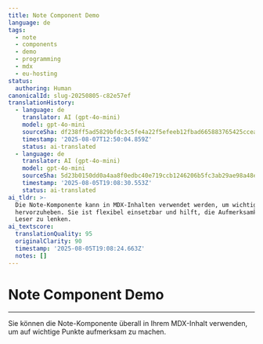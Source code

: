 ```yaml
---
title: Note Component Demo
language: de
tags:
  - note
  - components
  - demo
  - programming
  - mdx
  - eu-hosting
status:
  authoring: Human
canonicalId: slug-20250805-c82e57ef
translationHistory:
  - language: de
    translator: AI (gpt-4o-mini)
    model: gpt-4o-mini
    sourceSha: df238ff5ad5829bfdc3c5fe4a22f5efeeb12fbad665883765425cceab6e0103b
    timestamp: '2025-08-07T12:50:04.859Z'
    status: ai-translated
  - language: de
    translator: AI (gpt-4o-mini)
    model: gpt-4o-mini
    sourceSha: 5d23b0150dd0a4aa8f0edbc40e719ccb1246206b5fc3ab29ae98a48e117e5b85
    timestamp: '2025-08-05T19:08:30.553Z'
    status: ai-translated
ai_tldr: >-
  Die Note-Komponente kann in MDX-Inhalten verwendet werden, um wichtige Punkte
  hervorzuheben. Sie ist flexibel einsetzbar und hilft, die Aufmerksamkeit der
  Leser zu lenken.
ai_textscore:
  translationQuality: 95
  originalClarity: 90
  timestamp: '2025-08-05T19:08:24.663Z'
  notes: []
---
```



# Note Component Demo

<Note
  title="Heads up!"
  description="This is a demo of the Note component. You can use it to highlight important information, tips, or warnings in your content."
  icon="tabler:alert-circle"
/>

---

Sie können die Note-Komponente überall in Ihrem MDX-Inhalt verwenden, um auf wichtige Punkte aufmerksam zu machen.
